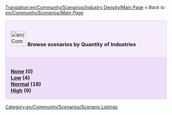 [[Translation:en/Community/Scenarios/Industry Density/Main Page]]
''« Back to [[en/Community/Scenarios/Main Page]]''

{| cellspacing="3" class="mainpagetable" align="center" width="100%"
|- valign="top" 
|style="font-size: 100%; BACKGROUND-COLOR: #F5EDFC; border: 1px solid #E1BBFF; margin: 0; padding: 1em; text-align: left; width:14%"|[[File:en/Community/Scenarios/Scnlist-industries.png|48px]] <font size="3">'''Browse scenarios by Quantity of Industries'''</font>
|-
|style="font-size: 100%; BACKGROUND-COLOR: #EDDEFA; border: 1px solid #E1BBFF; margin: 0; padding: 1em 1em 0em 1em; text-align: left;"|

'''[[en/Community/Scenarios/Industry Density/None|None]] (0)'''<br/>
'''[[en/Community/Scenarios/Industry Density/Low|Low]] (4)'''<br/>
'''[[en/Community/Scenarios/Industry Density/Normal|Normal]] (18)'''<br/>
'''[[en/Community/Scenarios/Industry Density/High|High]] (9)'''

|}

[[Category:en/Community/Scenarios/Scenario Listings]]